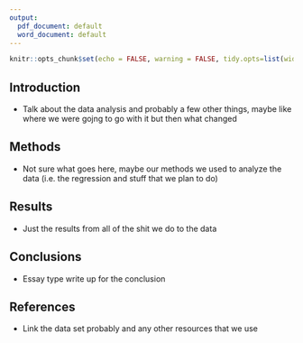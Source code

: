 ```yaml
---
output:
  pdf_document: default
  word_document: default
---
```


```r
knitr::opts_chunk$set(echo = FALSE, warning = FALSE, tidy.opts=list(width.cutoff=90), tidy=TRUE)
```
\begin{center}
\Huge \textbf{Data 2010 Project}

\large Lucas Berzuk, Ethan Robson, Hugo Ng, Rodell Salonga

April 5, 2024

\end{center} 

## Introduction
- Talk about the data analysis and probably a few other things, maybe like where we were gojng to go with it but then what changed

## Methods
- Not sure what goes here, maybe our methods we used to analyze the data (i.e. the regression and stuff that we plan to do)

## Results
- Just the results from all of the shit we do to the data

## Conclusions
- Essay type write up for the conclusion

## References
- Link the data set probably and any other resources that we use
